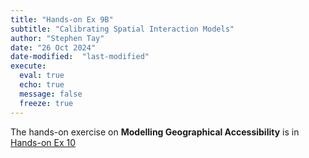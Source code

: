 ```yaml
---
title: "Hands-on Ex 9B"
subtitle: "Calibrating Spatial Interaction Models"
author: "Stephen Tay"
date: "26 Oct 2024"
date-modified:  "last-modified"
execute: 
  eval: true
  echo: true
  message: false
  freeze: true 
---
```


The hands-on exercise on **Modelling Geographical Accessibility** is in [Hands-on Ex 10](https://geospatialanalytics-stephentay.netlify.app/Hands-on_Ex/Hands-on_Ex10/Hands-on_Ex10.html)